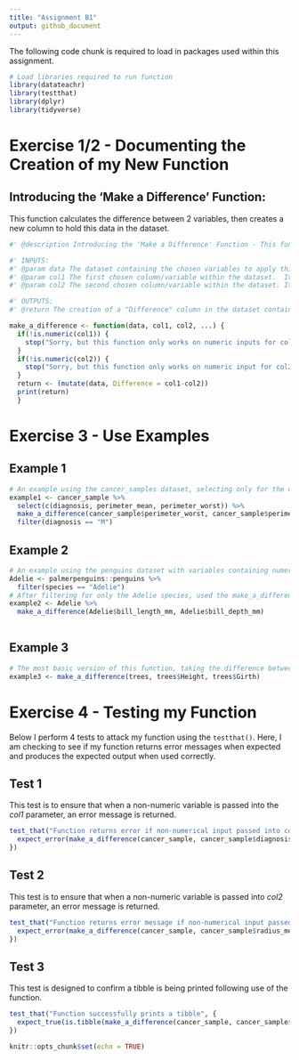 ```yaml
---
title: "Assignment B1"
output: github_document
---
```


The following code chunk is required to load in packages used within this assignment.

```r
# Load libraries required to run function
library(datateachr)
library(testthat)
library(dplyr)
library(tidyverse)
```

# Exercise 1/2 - Documenting the Creation of my New Function

## Introducing the 'Make a Difference' Function:
This function calculates the difference between 2 variables, then creates a new column to hold this data in the dataset.

```r
#' @description Introducing the 'Make a Difference' Function - This function calculates the difference between 2 variables, then creates a new column to hold these calculations in the dataset. 

#' INPUTS:
#' @param data The dataset containing the chosen variables to apply this function on
#' @param col1 The first chosen column/variable within the dataset.  It must contain only numeric values.
#' @param col2 The second chosen column/variable within the dataset. It must contain only numeric values.

#' OUTPUTS:
#' @return The creation of a "Difference" column in the dataset containing the calculated differences of all the data points between the 2 variables

make_a_difference <- function(data, col1, col2, ...) {
  if(!is.numeric(col1)) {
    stop("Sorry, but this function only works on numeric inputs for col1! You input a variable of class: ", class(col1))
  }
  if(!is.numeric(col2)) {
    stop("Sorry, but this function only works on numeric input for col2! You input a variable of class: ", class(col2))
  }
  return <- (mutate(data, Difference = col1-col2))
  print(return)
  }
```

# Exercise 3 - Use Examples
## Example 1
```r
# An example using the cancer_samples dataset, selecting only for the desired variables, and reporting the difference between perimeter_worst and perimeter_mean in malignant samples only
example1 <- cancer_sample %>% 
  select(c(diagnosis, perimeter_mean, perimeter_worst)) %>% 
  make_a_difference(cancer_sample$perimeter_worst, cancer_sample$perimeter_mean) %>% 
  filter(diagnosis == "M")
```
## Example 2
```r
# An example using the penguins dataset with variables containing numeric and NA values
Adelie <- palmerpenguins::penguins %>% 
  filter(species == "Adelie")
# After filtering for only the Adelie species, used the make_a_difference function to calculate the difference between bill length and depth
example2 <- Adelie %>% 
  make_a_difference(Adelie$bill_length_mm, Adelie$bill_depth_mm)
  
```

## Example 3
```r
# The most basic version of this function, taking the difference between tree Height and Girth values.
example3 <- make_a_difference(trees, trees$Height, trees$Girth)
```

# Exercise 4 - Testing my Function

Below I perform 4 tests to attack my function using the `testthat()`.  Here, I am checking to see if my function returns error messages when expected and produces the expected output when used correctly.

## Test 1
This test is to ensure that when a non-numeric variable is passed into the *col1* parameter, an error message is returned.

```r
test_that("Function returns error if non-numerical input passed into col1", {
  expect_error(make_a_difference(cancer_sample, cancer_sample$diagnosis, cancer_sample$radius_mean))
})

```

## Test 2
This test is to ensure that when a non-numeric variable is passed into *col2* parameter, an error message is returned.

```r
test_that("Function returns error message if non-numerical input passed into col2", {
  expect_error(make_a_difference(cancer_sample, cancer_sample$radius_mean, cancer_sample$diagnosis))
})
```

## Test 3
This test is designed to confirm a tibble is being printed following use of the function.
```r
test_that("Function successfully prints a tibble", {
  expect_true(is.tibble(make_a_difference(cancer_sample, cancer_sample$texture_worst, cancer_sample$texture_mean)))
})
```

```r
knitr::opts_chunk$set(echo = TRUE)
```
